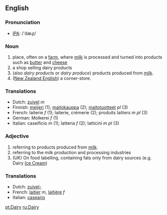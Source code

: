 ==English==
===Pronunciation===
*[[w:IPA|IPA]]: /'dæɻɪ/

===Noun===
# place, often on a [[farm]], where [[milk]] is processed and turned into products such as [[butter]] and [[cheese]]
# a shop selling dairy products
# (also ''dairy products'' or ''dairy produce'') products produced from [[milk]].
# ([[New Zealand English]]) a corner-store.

===Translations===
*Dutch: [[zuivel]] ''m''
*Finnish: [[meijeri]] (1); [[maitokauppa]] (2); [[maitotuotteet]] ''pl'' (3)
*French: laiterie ''f'' (1); laiterie, crémerie (2); produits laitiers ''m pl'' (3)
*German: Molkerei ''f'' (1)
*Italian: caseificio ''m'' (1); latteria ''f'' (2); latticini ''m pl'' (3)

===Adjective===

#referring to products produced from [[milk]].
#referring to the milk production and processing industries
#(UK) On food labelling, containing fats only from dairy sources (e.g. Dairy [[Ice Cream]])

===Translations===

*Dutch: [[zuivel-]]
*French: [[laitier]] ''m'', [[laitière]] ''f''
*Italian: [[caseario]]

[[pt:Dairy]]
[[ru:Dairy]]
